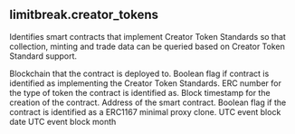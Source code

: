 ## limitbreak.creator_tokens 
Identifies smart contracts that implement Creator Token Standards so that collection, minting and trade data can be queried based on Creator Token Standard support.


<ParamField path="blockchain">
Blockchain that the contract is deployed to.
</ParamField>
<ParamField path="is_creator_token">
Boolean flag if contract is identified as implementing the Creator Token Standards.
</ParamField>
<ParamField path="token_type">
ERC number for the type of token the contract is identified as.
</ParamField>
<ParamField path="creation_time">
Block timestamp for the creation of the contract.
</ParamField>
<ParamField path="address">
Address of the smart contract.
</ParamField>
<ParamField path="is_clone">
Boolean flag if the contract is identified as a ERC1167 minimal proxy clone.
</ParamField>
<ParamField path="block_date">
UTC event block date
</ParamField>
<ParamField path="block_month">
UTC event block month
</ParamField>
